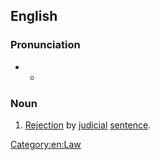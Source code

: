 ==English==

===Pronunciation===
* {{IPA|en|/əbˌdʒuːdɪˈkeɪʃən/}}
** {{audio|en|LL-Q1860 (eng)-Vealhurl-abjudication.wav|Audio (UK)}}
*: {{rhymes|en|eɪʃən}}

===Noun===
{{en-noun|~}}

# {{lb|en|rare}} [[rejection|Rejection]] by [[judicial]] [[sentence]].

{{Webster 1913}}

[[Category:en:Law]]